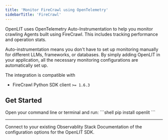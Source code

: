 ```yaml
---
title: 'Monitor FireCrawl using OpenTelemetry'
sidebarTitle: 'FireCrawl'
---
```



OpenLIT uses OpenTelemetry Auto-Instrumentation to help you monitor crawling Agents built using FireCrawl. This includes tracking performance and operation stats.

Auto-instrumentation means you don't have to set up monitoring manually for different LLMs, frameworks, or databases. By simply adding OpenLIT in your application, all the necessary monitoring configurations are automatically set up.

The integration is compatible with  
- FireCrawl Python SDK client `>= 1.6.3` 

## Get Started 

<Steps>
  <Step title="Install OpenLIT">
    Open your command line or terminal and run:
    ```shell
    pip install openlit
    ```
  </Step>
  <IntegrationMethods />
</Steps>

---

<CardGroup cols={2}>
<Card title="Connections" href="/latest/sdk/destinations/intro" icon='link'>
Connect to your existing Observablity Stack
</Card>
<Card title="SDK configuration" href="/latest/sdk-configuration" icon='file-code'>
Documentation of the configuration options for the OpenLIT SDK.
</Card>
</CardGroup>